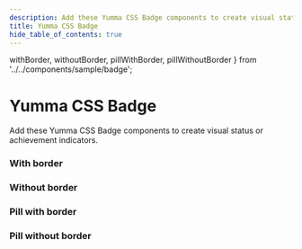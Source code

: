 ```yaml
---
description: Add these Yumma CSS Badge components to create visual status or achievement indicators.
title: Yumma CSS Badge
hide_table_of_contents: true
---
```


  withBorder,
  withoutBorder,
  pillWithBorder,
  pillWithoutBorder
} from '../../components/sample/badge';

# Yumma CSS Badge

Add these Yumma CSS Badge components to create visual status or achievement indicators.

### With border

<Preview
  data = {withBorder}
  useCenter
  usePadding
  useHeight='55px'
  useTabs
  useVersion='release'
/>

### Without border

<Preview
  data = {withoutBorder}
  useCenter
  usePadding
  useHeight='55px'
  useTabs
  useVersion='release'
/>

### Pill with border

<Preview
  data = {pillWithBorder}
  useCenter
  usePadding
  useHeight='55px'
  useTabs
  useVersion='release'
/>

### Pill without border

<Preview
  data = {pillWithoutBorder}
  useCenter
  usePadding
  useHeight='55px'
  useTabs
  useVersion='release'
/>